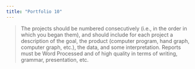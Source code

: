 ```yaml
---
title: "Portfolio 10"
---
```


> The projects should be numbered consecutively (i.e., in the order in which you began them), and should include for each project a description of the goal, the product (computer program, hand graph, computer graph, etc.), the data, and some interpretation. Reports must be Word Processed and of high quality in terms of writing, grammar, presentation, etc.
